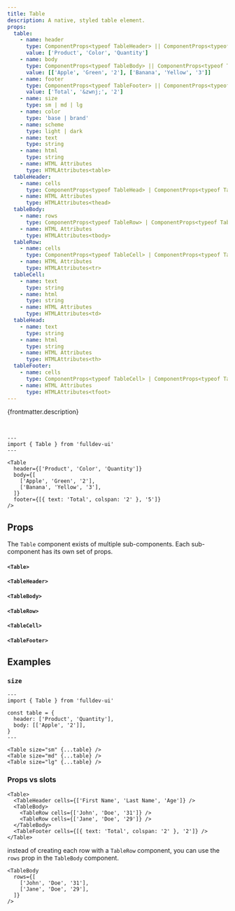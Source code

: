```yaml
---
title: Table
description: A native, styled table element.
props:
  table:
    - name: header
      type: ComponentProps<typeof TableHeader> || ComponentProps<typeof TableHeader>['cells']
      value: ['Product', 'Color', 'Quantity']
    - name: body
      type: ComponentProps<typeof TableBody> || ComponentProps<typeof TableBody>['rows']
      value: [['Apple', 'Green', '2'], ['Banana', 'Yellow', '3']]
    - name: footer
      type: ComponentProps<typeof TableFooter> || ComponentProps<typeof TableFooter>['cells']
      value: ['Total', '&zwnj;', '2']
    - name: size
      type: sm | md | lg
    - name: color
      type: 'base | brand'
    - name: scheme
      type: light | dark
    - name: text
      type: string
    - name: html
      type: string
    - name: HTML Attributes
      type: HTMLAttributes<table>
  tableHeader:
    - name: cells
      type: ComponentProps<typeof TableHead> | ComponentProps<typeof TableHead>['html']
    - name: HTML Attributes
      type: HTMLAttributes<thead>
  tableBody:
    - name: rows
      type: ComponentProps<typeof TableRow> | ComponentProps<typeof TableRow>['cells']
    - name: HTML Attributes
      type: HTMLAttributes<tbody>
  tableRow:
    - name: cells
      type: ComponentProps<typeof TableCell> | ComponentProps<typeof TableCell>['text']
    - name: HTML Attributes
      type: HTMLAttributes<tr>
  tableCell:
    - name: text
      type: string
    - name: html
      type: string
    - name: HTML Attributes
      type: HTMLAttributes<td>
  tableHead:
    - name: text
      type: string
    - name: html
      type: string
    - name: HTML Attributes
      type: HTMLAttributes<th>
  tableFooter:
    - name: cells
      type: ComponentProps<typeof TableCell> | ComponentProps<typeof TableCell>['text']
    - name: HTML Attributes
      type: HTMLAttributes<tfoot>
---
```



{frontmatter.description}

<br />

<Story title={frontmatter.title} props={frontmatter.props.table} />

```astro live
---
import { Table } from 'fulldev-ui'
---

<Table
  header={['Product', 'Color', 'Quantity']}
  body={[
    ['Apple', 'Green', '2'],
    ['Banana', 'Yellow', '3'],
  ]}
  footer={[{ text: 'Total', colspan: '2' }, '5']}
/>
```

## Props

The `Table` component exists of multiple sub-components. Each sub-component has its own set of props.

#### `<Table>`

<PropsTable props={frontmatter.props.table} />

#### `<TableHeader>`

<PropsTable props={frontmatter.props.tableHeader} />

#### `<TableBody>`

<PropsTable props={frontmatter.props.tableBody} />

#### `<TableRow>`

<PropsTable props={frontmatter.props.tableRow} />

#### `<TableCell>`

<PropsTable props={frontmatter.props.tableCell} />

#### `<TableFooter>`

<PropsTable props={frontmatter.props.tableFooter} />

## Examples

### `size`

<SizeProp />

```astro live
---
import { Table } from 'fulldev-ui'

const table = {
  header: ['Product', 'Quantity'],
  body: [['Apple', '2']],
}
---

<Table size="sm" {...table} />
<Table size="md" {...table} />
<Table size="lg" {...table} />
```

### Props vs slots

```astro
<Table>
  <TableHeader cells={['First Name', 'Last Name', 'Age']} />
  <TableBody>
    <TableRow cells={['John', 'Doe', '31']} />
    <TableRow cells={['Jane', 'Doe', '29']} />
  </TableBody>
  <TableFooter cells={[{ text: 'Total', colspan: '2' }, '2']} />
</Table>
```

instead of creating each row with a `TableRow` component, you can use the `rows` prop in the `TableBody` component.

```astro
<TableBody
  rows={[
    ['John', 'Doe', '31'],
    ['Jane', 'Doe', '29'],
  ]}
/>
```
